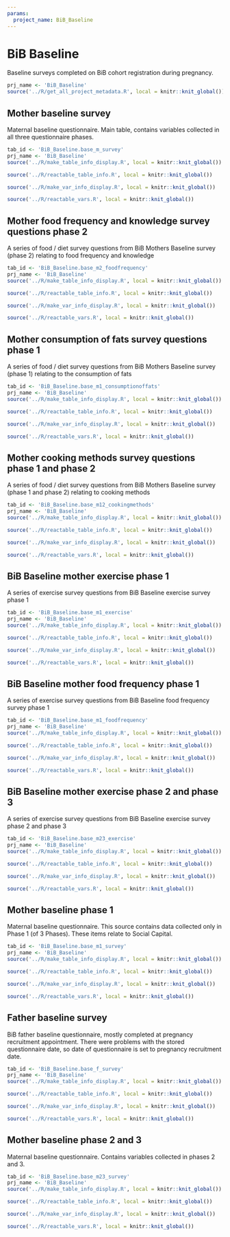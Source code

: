 ```yaml
---
params:
  project_name: BiB_Baseline
---
```






# BiB Baseline


Baseline surveys completed on BiB cohort registration during pregnancy.



```r
prj_name <- 'BiB_Baseline'
source('../R/get_all_project_metadata.R', local = knitr::knit_global())
```





## Mother baseline survey


Maternal baseline questionnaire. Main table, contains variables collected in all three questionnaire phases.



```r
tab_id <- 'BiB_Baseline.base_m_survey'
prj_name <- 'BiB_Baseline'
source('../R/make_table_info_display.R', local = knitr::knit_global())
```



```r
source('../R/reactable_table_info.R', local = knitr::knit_global())
```



```r
source('../R/make_var_info_display.R', local = knitr::knit_global())
```



```r
source('../R/reactable_vars.R', local = knitr::knit_global())
```





## Mother food frequency and knowledge survey questions phase 2


A series of food / diet survey questions from BiB Mothers Baseline survey (phase 2) relating to food frequency and knowledge



```r
tab_id <- 'BiB_Baseline.base_m2_foodfrequency'
prj_name <- 'BiB_Baseline'
source('../R/make_table_info_display.R', local = knitr::knit_global())
```



```r
source('../R/reactable_table_info.R', local = knitr::knit_global())
```



```r
source('../R/make_var_info_display.R', local = knitr::knit_global())
```



```r
source('../R/reactable_vars.R', local = knitr::knit_global())
```





## Mother consumption of fats survey questions phase 1


A series of food / diet survey questions from BiB Mothers Baseline survey (phase 1) relating to the consumption of fats



```r
tab_id <- 'BiB_Baseline.base_m1_consumptionoffats'
prj_name <- 'BiB_Baseline'
source('../R/make_table_info_display.R', local = knitr::knit_global())
```



```r
source('../R/reactable_table_info.R', local = knitr::knit_global())
```



```r
source('../R/make_var_info_display.R', local = knitr::knit_global())
```



```r
source('../R/reactable_vars.R', local = knitr::knit_global())
```





## Mother cooking methods survey questions phase 1 and phase 2


A series of food / diet survey questions from BiB Mothers Baseline survey (phase 1 and phase 2) relating to cooking methods



```r
tab_id <- 'BiB_Baseline.base_m12_cookingmethods'
prj_name <- 'BiB_Baseline'
source('../R/make_table_info_display.R', local = knitr::knit_global())
```



```r
source('../R/reactable_table_info.R', local = knitr::knit_global())
```



```r
source('../R/make_var_info_display.R', local = knitr::knit_global())
```



```r
source('../R/reactable_vars.R', local = knitr::knit_global())
```





## BiB Baseline mother exercise phase 1


A series of exercise survey questions from BiB Baseline exercise survey phase 1



```r
tab_id <- 'BiB_Baseline.base_m1_exercise'
prj_name <- 'BiB_Baseline'
source('../R/make_table_info_display.R', local = knitr::knit_global())
```



```r
source('../R/reactable_table_info.R', local = knitr::knit_global())
```



```r
source('../R/make_var_info_display.R', local = knitr::knit_global())
```



```r
source('../R/reactable_vars.R', local = knitr::knit_global())
```





## BiB Baseline mother food frequency phase 1


A series of exercise survey questions from BiB Baseline food frequency survey phase 1



```r
tab_id <- 'BiB_Baseline.base_m1_foodfrequency'
prj_name <- 'BiB_Baseline'
source('../R/make_table_info_display.R', local = knitr::knit_global())
```



```r
source('../R/reactable_table_info.R', local = knitr::knit_global())
```



```r
source('../R/make_var_info_display.R', local = knitr::knit_global())
```



```r
source('../R/reactable_vars.R', local = knitr::knit_global())
```





## BiB Baseline mother exercise phase 2 and phase 3


A series of exercise survey questions from BiB Baseline exercise survey phase 2 and phase 3



```r
tab_id <- 'BiB_Baseline.base_m23_exercise'
prj_name <- 'BiB_Baseline'
source('../R/make_table_info_display.R', local = knitr::knit_global())
```



```r
source('../R/reactable_table_info.R', local = knitr::knit_global())
```



```r
source('../R/make_var_info_display.R', local = knitr::knit_global())
```



```r
source('../R/reactable_vars.R', local = knitr::knit_global())
```





## Mother baseline phase 1


Maternal baseline questionnaire. This source contains data collected only in Phase 1 (of 3 Phases). These items relate to Social Capital.



```r
tab_id <- 'BiB_Baseline.base_m1_survey'
prj_name <- 'BiB_Baseline'
source('../R/make_table_info_display.R', local = knitr::knit_global())
```



```r
source('../R/reactable_table_info.R', local = knitr::knit_global())
```



```r
source('../R/make_var_info_display.R', local = knitr::knit_global())
```



```r
source('../R/reactable_vars.R', local = knitr::knit_global())
```





## Father baseline survey


BiB father baseline questionnaire, mostly completed at pregnancy recruitment appointment. There were problems with the stored questionnaire date, so date of questionnaire is set to pregnancy recruitment date.



```r
tab_id <- 'BiB_Baseline.base_f_survey'
prj_name <- 'BiB_Baseline'
source('../R/make_table_info_display.R', local = knitr::knit_global())
```



```r
source('../R/reactable_table_info.R', local = knitr::knit_global())
```



```r
source('../R/make_var_info_display.R', local = knitr::knit_global())
```



```r
source('../R/reactable_vars.R', local = knitr::knit_global())
```





## Mother baseline phase 2 and 3


Maternal baseline questionnaire. Contains variables collected in phases 2 and 3.



```r
tab_id <- 'BiB_Baseline.base_m23_survey'
prj_name <- 'BiB_Baseline'
source('../R/make_table_info_display.R', local = knitr::knit_global())
```



```r
source('../R/reactable_table_info.R', local = knitr::knit_global())
```



```r
source('../R/make_var_info_display.R', local = knitr::knit_global())
```



```r
source('../R/reactable_vars.R', local = knitr::knit_global())
```



